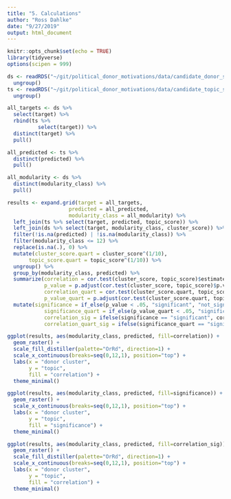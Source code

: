 ```yaml
---
title: "5. Calculations"
author: "Ross Dahlke"
date: "9/27/2019"
output: html_document
---
```


```r
knitr::opts_chunk$set(echo = TRUE)
library(tidyverse)
options(scipen = 999)
```

```r
ds <- readRDS("~/git/political_donor_motivations/data/candidate_donor_scores.RDA") %>% 
  ungroup()
ts <- readRDS("~/git/political_donor_motivations/data/candidate_topic_scores.RDA") %>% 
  ungroup()

all_targets <- ds %>%
  select(target) %>% 
  rbind(ts %>% 
          select(target)) %>% 
  distinct(target) %>% 
  pull()

all_predicted <- ts %>% 
  distinct(predicted) %>% 
  pull()

all_modularity <- ds %>% 
  distinct(modularity_class) %>% 
  pull()

```


```r
results <- expand.grid(target = all_targets,
                    predicted = all_predicted,
                    modularity_class = all_modularity) %>% 
  left_join(ts %>% select(target, predicted, topic_score)) %>% 
  left_join(ds %>% select(target, modularity_class, cluster_score)) %>% 
  filter(!is.na(predicted) | !is.na(modularity_class)) %>% 
  filter(modularity_class <= 12) %>% 
  replace(is.na(.), 0) %>% 
  mutate(cluster_score.quart = cluster_score^(1/10),
       topic_score.quart = topic_score^(1/10)) %>% 
  ungroup() %>% 
  group_by(modularity_class, predicted) %>%
  summarize(correlation = cor.test(cluster_score, topic_score)$estimate,
            p_value = p.adjust(cor.test(cluster_score, topic_score)$p.value, "BH"),
            correlation_quart = cor.test(cluster_score.quart, topic_score.quart)$estimate,
            p_value_quart = p.adjust(cor.test(cluster_score.quart, topic_score.quart)$p.value, "BH")) %>% 
  mutate(significance = if_else(p_value < .05, "significant", "not_significant"),
            significance_quart = if_else(p_value_quart < .05, "significant", "not_significant"),
            correlation_sig = ifelse(significance == "significant", correlation, NA),
            correlation_quart_sig = ifelse(significance_quart == "significant", correlation_quart, NA))

```

```r
ggplot(results, aes(modularity_class, predicted, fill=correlation)) +
  geom_raster() +
  scale_fill_distiller(palette="OrRd", direction=1) +
  scale_x_continuous(breaks=seq(0,12,1), position="top") +
  labs(x = "donor cluster",
       y = "topic",
       fill = "correlation") +
  theme_minimal()

```

```r
ggplot(results, aes(modularity_class, predicted, fill=significance)) +
  geom_raster() +
  scale_x_continuous(breaks=seq(0,12,1), position="top") +
  labs(x = "donor cluster",
       y = "topic",
       fill = "significance") +
  theme_minimal()

```


```r
ggplot(results, aes(modularity_class, predicted, fill=correlation_sig)) +
  geom_raster() +
  scale_fill_distiller(palette="OrRd", direction=1) +
  scale_x_continuous(breaks=seq(0,12,1), position="top") +
  labs(x = "donor cluster",
       y = "topic",
       fill = "correlation") +
  theme_minimal()

```

